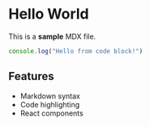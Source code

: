# Hello World

This is a **sample** MDX file.

```javascript
console.log("Hello from code block!")
```

## Features

- Markdown syntax
- Code highlighting
- React components
